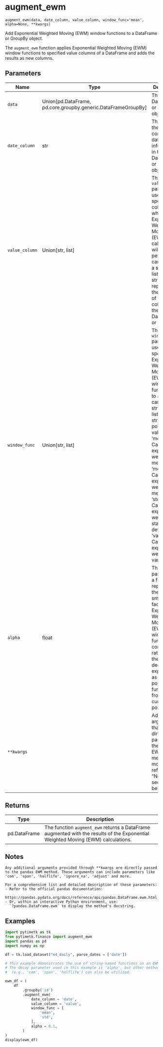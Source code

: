 # augment_ewm { #pytimetk.augment_ewm }

`augment_ewm(data, date_column, value_column, window_func='mean', alpha=None, **kwargs)`

Add Exponential Weighted Moving (EWM) window functions to a DataFrame or 
GroupBy object.

The `augment_ewm` function applies Exponential Weighted Moving (EWM) window 
functions to specified value columns of a DataFrame and adds the results as 
new columns.

## Parameters

| Name           | Type                                                            | Description                                                                                                                                                                                                                                                                                                                                                                                                                    | Default    |
|----------------|-----------------------------------------------------------------|--------------------------------------------------------------------------------------------------------------------------------------------------------------------------------------------------------------------------------------------------------------------------------------------------------------------------------------------------------------------------------------------------------------------------------|------------|
| `data`         | Union\[pd.DataFrame, pd.core.groupby.generic.DataFrameGroupBy\] | The input DataFrame or GroupBy object.                                                                                                                                                                                                                                                                                                                                                                                         | _required_ |
| `date_column`  | str                                                             | The name of the column containing date information in the input  DataFrame or GroupBy object.                                                                                                                                                                                                                                                                                                                                  | _required_ |
| `value_column` | Union\[str, list\]                                              | The `value_column` parameter is used to specify the column(s) on which  the Exponential Weighted Moving (EWM) calculations will be performed. It  can be either a string or a list of strings, representing the name(s) of  the column(s) in the input DataFrame or GroupBy                                                                                                                                                    | _required_ |
| `window_func`  | Union\[str, list\]                                              | The `window_func` parameter is used to specify the Exponential Weighted  Moving (EWM) window function(s) to apply. It can be a string or a list  of strings. The possible values are:  - 'mean': Calculate the exponentially weighted mean. - 'median': Calculate the exponentially weighted median. - 'std': Calculate the exponentially weighted standard deviation. - 'var': Calculate the exponentially weighted variance. | `'mean'`   |
| `alpha`        | float                                                           | The `alpha` parameter is a float that represents the smoothing factor  for the Exponential Weighted Moving (EWM) window function. It controls  the rate at which the weights decrease exponentially as the data points  move further away from the current point.                                                                                                                                                              | `None`     |
| `**kwargs`     |                                                                 | Additional arguments that are directly passed to the pandas EWM method.  For more details, refer to the "Notes" section below.                                                                                                                                                                                                                                                                                                 | `{}`       |

## Returns

| Type         | Description                                                                                                                       |
|--------------|-----------------------------------------------------------------------------------------------------------------------------------|
| pd.DataFrame | The function `augment_ewm` returns a DataFrame augmented with the  results of the Exponential Weighted Moving (EWM) calculations. |

## Notes

    Any additional arguments provided through **kwargs are directly passed 
    to the pandas EWM method. These arguments can include parameters like 
    'com', 'span', 'halflife', 'ignore_na', 'adjust' and more.

    For a comprehensive list and detailed description of these parameters:
    - Refer to the official pandas documentation: 
      https://pandas.pydata.org/docs/reference/api/pandas.DataFrame.ewm.html
    - Or, within an interactive Python environment, use: 
      `?pandas.DataFrame.ewm` to display the method's docstring.

## Examples

```python
import pytimetk as tk
from pytimetk.finance import augment_ewm
import pandas as pd
import numpy as np

df = tk.load_dataset("m4_daily", parse_dates = ['date'])
```

```python
# This example demonstrates the use of string-named functions on an EWM.
# The decay parameter used in this example is 'alpha', but other methods 
#  (e.g., 'com', 'span', 'halflife') can also be utilized.

ewm_df = (
    df
        .groupby('id')
        .augment_ewm(
            date_column = 'date', 
            value_column = 'value', 
            window_func = [
                'mean',
                'std', 
            ],
            alpha = 0.1, 
        )
)
display(ewm_df)
```